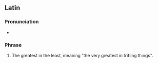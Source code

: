 ==Latin==

===Pronunciation===
* {{la-IPA|maximus in minimīs}}

===Phrase===
{{head|la|phrase|head=[[maximus]] [[in]] [[minimīs]]}}

# The greatest in the least, meaning "the very greatest in trifling things".